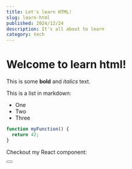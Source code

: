```yaml
---
title: Let's learn HTML!
slug: learn-html
published: 2024/12/24
description: It's all about to learn
category: tech
---
```


# Welcome to learn html!

This is some **bold** and _italics_ text.

This is a list in markdown:

- One
- Two
- Three

```js
function myFunction() {
  return 42;
}
```

Checkout my React component:

<Button />
<SuccessAlert text="Free Download Alert Triangle 15 SVG vector file in monocolor and multicolor type for Sketch and Figma from Alert Triangle 15 Vectors svg vector collection. Alert Triangle 15 Vectors SVG" />
<ErrorAlert text="Free Download Alert Triangle 15 SVG vector file in monocolor and multicolor type for Sketch and Figma from Alert Triangle 15 Vectors svg vector collection. Alert Triangle 15 Vectors SVG" />
<WarningAlert text="Free Download Alert Triangle 15 SVG vector file in monocolor and multicolor type for Sketch and Figma from Alert Triangle 15 Vectors svg vector collection. Alert Triangle 15 Vectors SVG" />
<InfoAlert text="Free Download Alert Triangle 15 SVG vector file in monocolor and multicolor type for Sketch and Figma from Alert Triangle 15 Vectors svg vector collection. Alert Triangle 15 Vectors SVG" />
